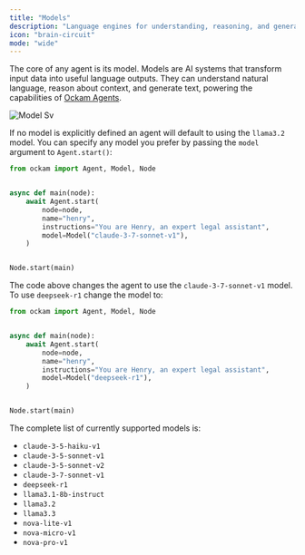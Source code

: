 ```yaml
---
title: "Models"
description: "Language engines for understanding, reasoning, and generation."
icon: "brain-circuit"
mode: "wide"
---
```


The core of any agent is its model. Models are AI systems that transform input data into useful language outputs. They can understand natural language, reason about context, and generate text, powering the capabilities of [Ockam Agents](/agents/agents).

![Model Sv](/images/model.svg)

If no model is explicitly defined an agent will default to using the `llama3.2` model. You can specify any model you prefer by passing the `model` argument to `Agent.start()`:

```python images/main/main.py
from ockam import Agent, Model, Node


async def main(node):
    await Agent.start(
        node=node,
        name="henry",
        instructions="You are Henry, an expert legal assistant",
        model=Model("claude-3-7-sonnet-v1"),
    )


Node.start(main)
```

The code above changes the agent to use the `claude-3-7-sonnet-v1` model. To use `deepseek-r1` change the model to:

```python images/main/main.py
from ockam import Agent, Model, Node


async def main(node):
    await Agent.start(
        node=node,
        name="henry",
        instructions="You are Henry, an expert legal assistant",
        model=Model("deepseek-r1"),
    )


Node.start(main)
```

The complete list of currently supported models is:

- `claude-3-5-haiku-v1`
- `claude-3-5-sonnet-v1`
- `claude-3-5-sonnet-v2`
- `claude-3-7-sonnet-v1`
- `deepseek-r1`
- `llama3.1-8b-instruct`
- `llama3.2`
- `llama3.3`
- `nova-lite-v1`
- `nova-micro-v1`
- `nova-pro-v1`